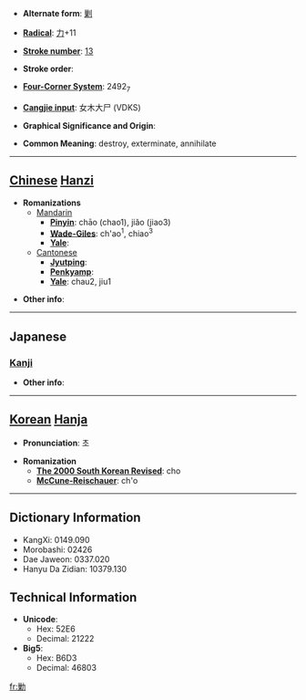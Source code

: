 * '''Alternate form''': [[剿]]

* '''[[Wiktionary:Chinese radical index| Radical]]''': [[Wiktionary:Chinese radical index 力|力]]+11

* '''[[Wiktionary:Chinese total strokes index|Stroke number]]''': [[Wiktionary:Chinese total strokes index 13|13]]

* '''Stroke order''': 

* '''[[Wiktionary:Chinese four corner index|Four-Corner System]]''': 2492<sub>7</sub>

* '''[[Wiktionary:Chinese Cangjie index|Cangjie input]]''': 女木大尸 (VDKS)

* '''Graphical Significance and Origin''': 

* '''Common Meaning''': destroy, exterminate, annihilate

----

== [[Chinese]] [[Hanzi]] ==

* '''Romanizations'''
** [[Mandarin]]
*** '''[[Pinyin]]''': chāo (chao1), jiǎo (jiao3)
*** '''[[Wade-Giles]]''': ch'ao<sup>1</sup>, chiao<sup>3</sup>
*** '''[[Yale]]''': 
**[[Cantonese]]
***'''[[Jyutping]]''':
***'''[[Penkyamp]]''': 
***'''[[Yale]]''': chau2, jiu1

* '''Other info''': 

----

==Japanese==
===[[Kanji]]===
{{kanji|on readings=[[そう]] (sō), [[しょう]] (shō)|kun readings=[[つかれる]] (tsukareru), [[つくす]] (tsukusu)}}

* '''Other info''':  

----

== [[Korean]] [[Hanja]] ==

* '''Pronunciation''': 초

* '''Romanization'''
** '''[[The 2000 South Korean Revised Romanization|The 2000 South Korean Revised]]''': cho
** '''[[McCune-Reischauer]]''': ch'o

----

== Dictionary Information ==

* KangXi: 0149.090
* Morobashi: 02426
* Dae Jaweon: 0337.020
* Hanyu Da Zidian: 10379.130

== Technical Information ==

* '''Unicode''':
** Hex: 52E6
** Decimal: 21222
* '''Big5''':
** Hex: B6D3
** Decimal: 46803

[[fr:勦]]